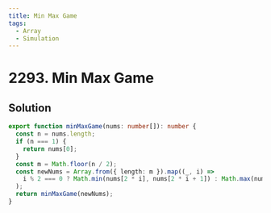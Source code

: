 ```yaml
---
title: Min Max Game
tags:
  - Array
  - Simulation
---
```


# 2293. Min Max Game

<Badges>
  <LevelBadge level="easy" />
  <TopicBadge name="Array" slug="array" />
  <TopicBadge name="Simulation" slug="simulation" />
</Badges>

## Solution

```typescript filename="solution.ts" copy
export function minMaxGame(nums: number[]): number {
  const n = nums.length;
  if (n === 1) {
    return nums[0];
  }
  const m = Math.floor(n / 2);
  const newNums = Array.from({ length: m }).map((_, i) =>
    i % 2 === 0 ? Math.min(nums[2 * i], nums[2 * i + 1]) : Math.max(nums[2 * i], nums[2 * i + 1]),
  );
  return minMaxGame(newNums);
}
```

<ProblemLink
  codingSite="leetcode"
  href="https://leetcode.com/problems/min-max-game"
  title="Min Max Game"
/>
